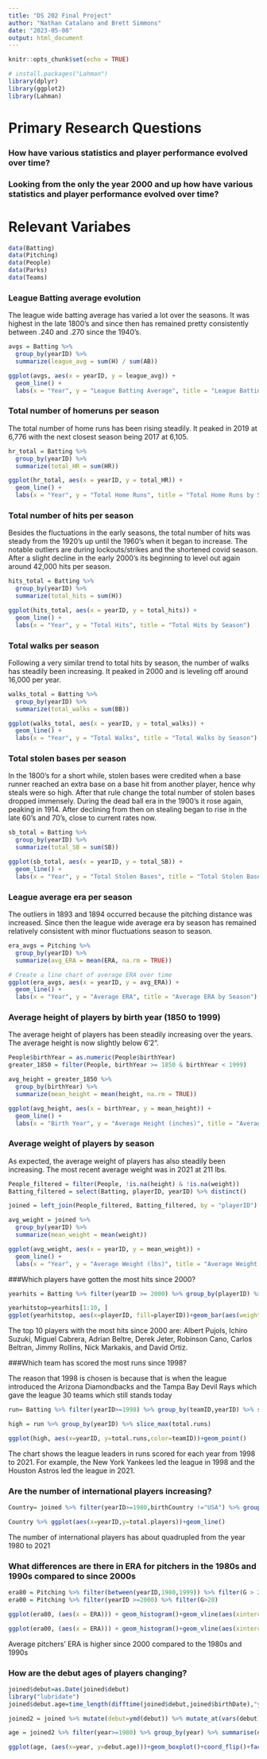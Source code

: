 ```yaml
---
title: "DS 202 Final Project"
author: "Nathan Catalano and Brett Simmons"
date: "2023-05-08"
output: html_document
---
```


```r
knitr::opts_chunk$set(echo = TRUE)
```

```r
# install.packages("Lahman")
library(dplyr)
library(ggplot2)
library(Lahman)
```

# Primary Research Questions

### How have various statistics and player performance evolved over time?

### Looking from the only the year 2000 and up how have various statistics and player performance evolved over time?

# Relevant Variabes 

```r
data(Batting)
data(Pitching)
data(People)
data(Parks)
data(Teams)
```

### League Batting average evolution

The league wide batting average has varied a lot over the seasons. It was highest in the late 1800's and since then has remained pretty consistently between .240 and .270 since the 1940's.

```r
avgs = Batting %>%
  group_by(yearID) %>%
  summarize(league_avg = sum(H) / sum(AB))

ggplot(avgs, aes(x = yearID, y = league_avg)) +
  geom_line() +
  labs(x = "Year", y = "League Batting Average", title = "League Batting Average over Time")
```

### Total number of homeruns per season 

The total number of home runs has been rising steadily. It peaked in 2019 at 6,776 with the next closest season being 2017 at 6,105.

```r
hr_total = Batting %>%
  group_by(yearID) %>%
  summarize(total_HR = sum(HR))

ggplot(hr_total, aes(x = yearID, y = total_HR)) +
  geom_line() +
  labs(x = "Year", y = "Total Home Runs", title = "Total Home Runs by Season")

```

### Total number of hits per season

Besides the fluctuations in the early seasons, the total number of hits was steady from the 1920's up until the 1960's when it began to increase. The notable outliers are during lockouts/strikes and the shortened covid season. After a slight decline in the early 2000's its beginning to level out again around 42,000 hits per season.

```r
hits_total = Batting %>%
  group_by(yearID) %>%
  summarize(total_hits = sum(H))

ggplot(hits_total, aes(x = yearID, y = total_hits)) +
  geom_line() +
  labs(x = "Year", y = "Total Hits", title = "Total Hits by Season")

```

### Total walks per season

Following a very similar trend to total hits by season, the number of walks has steadily been increasing. It peaked in 2000 and is leveling off around 16,000 per year.

```r
walks_total = Batting %>%
  group_by(yearID) %>%
  summarize(total_walks = sum(BB))

ggplot(walks_total, aes(x = yearID, y = total_walks)) +
  geom_line() +
  labs(x = "Year", y = "Total Walks", title = "Total Walks by Season")

```

### Total stolen bases per season

In the 1800's for a short while, stolen bases were credited when a base runner reached an extra base on a base hit from another player, hence why steals were so high. After that rule change the total number of stolen bases dropped immensely. During the dead ball era in the 1900's it rose again, peaking in 1914. After declining from then on stealing began to rise in the late 60's and 70's, close to current rates now. 

```r
sb_total = Batting %>%
  group_by(yearID) %>%
  summarize(total_SB = sum(SB))

ggplot(sb_total, aes(x = yearID, y = total_SB)) +
  geom_line() +
  labs(x = "Year", y = "Total Stolen Bases", title = "Total Stolen Bases by Season")

```

### League average era per season

The outliers in 1893 and 1894 occurred because the pitching distance was increased. Since then the league wide average era by season has remained relatively consistent with minor fluctuations season to season. 

```r
era_avgs = Pitching %>%
  group_by(yearID) %>%
  summarize(avg_ERA = mean(ERA, na.rm = TRUE))

# Create a line chart of average ERA over time
ggplot(era_avgs, aes(x = yearID, y = avg_ERA)) +
  geom_line() +
  labs(x = "Year", y = "Average ERA", title = "Average ERA by Season")

```

### Average height of players by birth year (1850 to 1999)

The average height of players has been steadily increasing over the years. The average height is now slightly below 6'2". 

```r
People$birthYear = as.numeric(People$birthYear)
greater_1850 = filter(People, birthYear >= 1850 & birthYear < 1999)

avg_height = greater_1850 %>%
  group_by(birthYear) %>%
  summarize(mean_height = mean(height, na.rm = TRUE))

ggplot(avg_height, aes(x = birthYear, y = mean_height)) +
  geom_line() +
  labs(x = "Birth Year", y = "Average Height (inches)", title = "Average Height by Birth Year (1850 - Present)")

```

### Average weight of players by season 

As expected, the average weight of players has also steadily been increasing. The most recent average weight was in 2021 at 211 lbs. 
```r
People_filtered = filter(People, !is.na(height) & !is.na(weight))
Batting_filtered = select(Batting, playerID, yearID) %>% distinct()

joined = left_join(People_filtered, Batting_filtered, by = "playerID")

avg_weight = joined %>%
  group_by(yearID) %>%
  summarize(mean_weight = mean(weight))

ggplot(avg_weight, aes(x = yearID, y = mean_weight)) +
  geom_line() +
  labs(x = "Year", y = "Average Weight (lbs)", title = "Average Weight of MLB Players by Season")

```

###Which players have gotten the most hits since 2000?

```r
yearhits = Batting %>% filter(yearID >= 2000) %>% group_by(playerID) %>% summarise( total.hits= sum(H)) %>% arrange(desc(total.hits))
```

```r
yearhitstop=yearhits[1:10, ]
ggplot(yearhitstop, aes(x=playerID, fill=playerID))+geom_bar(aes(weight=total.hits))
```
The top 10 players with the most hits since 2000 are: Albert Pujols, Ichiro Suzuki, Miguel Cabrera, Adrian Beltre, Derek Jeter, Robinson Cano, Carlos Beltran, Jimmy Rollins, Nick Markakis, and David Ortiz.


###Which team has scored the most runs since 1998?

The reason that 1998 is chosen is because that is when the league introduced the Arizona Diamondbacks and the Tampa Bay Devil Rays which gave the league 30 teams which still stands today

```r
run= Batting %>% filter(yearID>=1998) %>% group_by(teamID,yearID) %>% summarise(total.runs=sum(R))

high = run %>% group_by(yearID) %>% slice_max(total.runs)

```

```r
ggplot(high, aes(x=yearID, y=total.runs,color=teamID))+geom_point()
```
The chart shows the league leaders in runs scored for each year from 1998 to 2021. For example, the New York Yankees led the league in 1998 and the Houston Astros led the league in 2021.  

### Are the number of international players increasing?

```r
Country= joined %>% filter(yearID>=1980,birthCountry !="USA") %>% group_by(yearID) %>% summarise(total.players=n())
```

```r
Country %>% ggplot(aes(x=yearID,y=total.players))+geom_line()
```

The number of international players has about quadrupled from the year 1980 to 2021


### What differences are there in ERA for pitchers in the 1980s and 1990s compared to since 2000s

```r
era80 = Pitching %>% filter(between(yearID,1980,1999)) %>% filter(G > 20)
era00 = Pitching %>% filter(yearID >=2000) %>% filter(G>20)
```

```r
ggplot(era80, (aes(x = ERA))) + geom_histogram()+geom_vline(aes(xintercept = mean(ERA)),col='red',size=2)
```

```r
ggplot(era00, (aes(x = ERA))) + geom_histogram()+geom_vline(aes(xintercept = mean(ERA)),col='red',size=2)
```

Average pitchers' ERA is higher since 2000 compared to the 1980s and 1990s

### How are the debut ages of players changing?
```r
joined$debut=as.Date(joined$debut)
library("lubridate")
joined$debut.age=time_length(difftime(joined$debut,joined$birthDate),"years")
```

```r
joined2 = joined %>% mutate(debut=ymd(debut)) %>% mutate_at(vars(debut),funs(year,month,day))
```

```r
age = joined2 %>% filter(year>=1980) %>% group_by(year) %>% summarise(debut.age)
```

```r
ggplot(age, (aes(x=year, y=debut.age)))+geom_boxplot()+coord_flip()+facet_wrap(~year)
```
